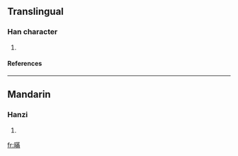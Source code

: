 ==Translingual==

===Han character===
{{Han char|rn=72|rad=日|as=11|sn=15|four=6402<sub>7</sub>|canj=日廿中月 (ATLB)}}

# {{substub|lang=zh}}

====References====
{{Han ref|kx=0499.140|dkj=14119|dj=0868.190|hdz=21532.140|uh=66AA|ud=26282|bh=E5C8|bd=58824}}

----

==Mandarin==

===Hanzi===
{{cmn-hanzi|pin=[[měn]] (men3)|wg=men<sup>3</sup>}}

# {{substub|lang=cmn}}

[[fr:暪]]
